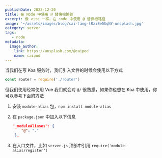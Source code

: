 ```yaml
---
publishDate: 2023-12-20
title: 在 Node 中使用 @ 替换根路径
excerpt: 像 vite 一样，在 node 中使用 @ 替换根路径
image: '~/assets/images/blog/cai-fang-lRziEe5UqNY-unsplash.jpg'
category: server
tags:
   - node
metadata:
  image_author:
    link: https://unsplash.com/@caipod
    name: caipod
---
```


当我们在写 Koa 服务时，我们引入文件的时候会使用以下方式

```javascript
const router = require('./router')
```

但我们使用经常使用 Vue 我们就会对 `@/` 很熟悉，如果你也想在 Koa 中使用，你可以参考下面的方法

1. 安装 `module-alias` 包，`npm install module-alias`

2. 在 `package.json` 中加入以下信息

   ```json
   "_moduleAliases": {
       "@": "."
    },
   ```

3. 在入口文件，比如 `server.js` 顶部中引用 `require('module-alias/register')`
